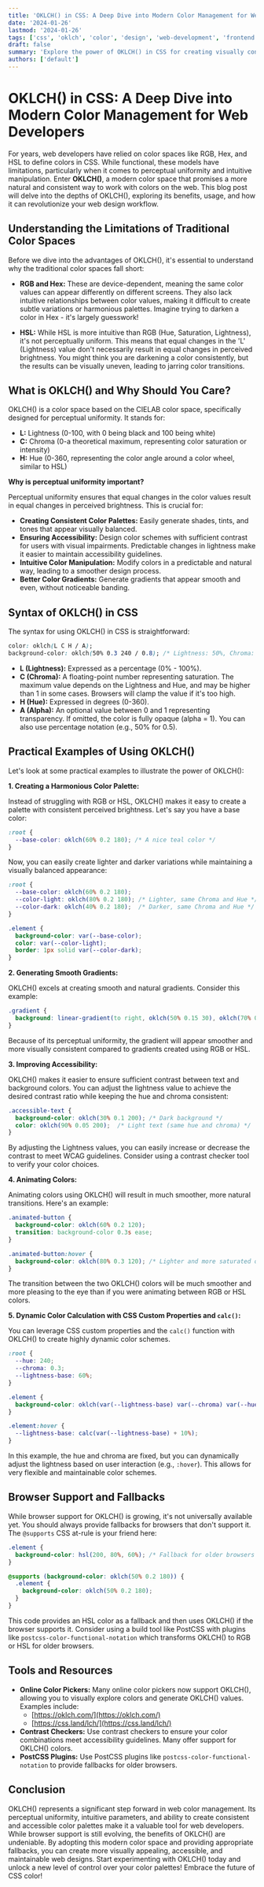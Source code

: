 ```yaml
---
title: 'OKLCH() in CSS: A Deep Dive into Modern Color Management for Web Developers'
date: '2024-01-26'
lastmod: '2024-01-26'
tags: ['css', 'oklch', 'color', 'design', 'web-development', 'frontend']
draft: false
summary: 'Explore the power of OKLCH() in CSS for creating visually consistent and accessible color palettes. Learn how it overcomes limitations of traditional color spaces like RGB and HSL, and discover practical examples to enhance your web design workflow.'
authors: ['default']
---
```


# OKLCH() in CSS: A Deep Dive into Modern Color Management for Web Developers

For years, web developers have relied on color spaces like RGB, Hex, and HSL to define colors in CSS. While functional, these models have limitations, particularly when it comes to perceptual uniformity and intuitive manipulation.  Enter **OKLCH()**, a modern color space that promises a more natural and consistent way to work with colors on the web. This blog post will delve into the depths of OKLCH(), exploring its benefits, usage, and how it can revolutionize your web design workflow.

## Understanding the Limitations of Traditional Color Spaces

Before we dive into the advantages of OKLCH(), it's essential to understand why the traditional color spaces fall short:

*   **RGB and Hex:** These are device-dependent, meaning the same color values can appear differently on different screens.  They also lack intuitive relationships between color values, making it difficult to create subtle variations or harmonious palettes.  Imagine trying to darken a color in Hex - it's largely guesswork!

*   **HSL:**  While HSL is more intuitive than RGB (Hue, Saturation, Lightness), it's not perceptually uniform. This means that equal changes in the 'L' (Lightness) value don't necessarily result in equal changes in perceived brightness. You might think you are darkening a color consistently, but the results can be visually uneven, leading to jarring color transitions.

## What is OKLCH() and Why Should You Care?

OKLCH() is a color space based on the CIELAB color space, specifically designed for perceptual uniformity.  It stands for:

*   **L:** Lightness (0-100, with 0 being black and 100 being white)
*   **C:** Chroma (0-a theoretical maximum, representing color saturation or intensity)
*   **H:** Hue (0-360, representing the color angle around a color wheel, similar to HSL)

**Why is perceptual uniformity important?**

Perceptual uniformity ensures that equal changes in the color values result in equal changes in perceived brightness. This is crucial for:

*   **Creating Consistent Color Palettes:** Easily generate shades, tints, and tones that appear visually balanced.
*   **Ensuring Accessibility:** Design color schemes with sufficient contrast for users with visual impairments.  Predictable changes in lightness make it easier to maintain accessibility guidelines.
*   **Intuitive Color Manipulation:** Modify colors in a predictable and natural way, leading to a smoother design process.
*   **Better Color Gradients:** Generate gradients that appear smooth and even, without noticeable banding.

## Syntax of OKLCH() in CSS

The syntax for using OKLCH() in CSS is straightforward:

```css
color: oklch(L C H / A);
background-color: oklch(50% 0.3 240 / 0.8); /* Lightness: 50%, Chroma: 0.3, Hue: 240, Alpha: 0.8 */
```

*   **L (Lightness):** Expressed as a percentage (0% - 100%).
*   **C (Chroma):** A floating-point number representing saturation.  The maximum value depends on the Lightness and Hue, and may be higher than 1 in some cases. Browsers will clamp the value if it's too high.
*   **H (Hue):** Expressed in degrees (0-360).
*   **A (Alpha):** An optional value between 0 and 1 representing transparency.  If omitted, the color is fully opaque (alpha = 1).  You can also use percentage notation (e.g., 50% for 0.5).

## Practical Examples of Using OKLCH()

Let's look at some practical examples to illustrate the power of OKLCH():

**1. Creating a Harmonious Color Palette:**

Instead of struggling with RGB or HSL, OKLCH() makes it easy to create a palette with consistent perceived brightness.  Let's say you have a base color:

```css
:root {
  --base-color: oklch(60% 0.2 180); /* A nice teal color */
}
```

Now, you can easily create lighter and darker variations while maintaining a visually balanced appearance:

```css
:root {
  --base-color: oklch(60% 0.2 180);
  --color-light: oklch(80% 0.2 180); /* Lighter, same Chroma and Hue */
  --color-dark: oklch(40% 0.2 180);  /* Darker, same Chroma and Hue */
}

.element {
  background-color: var(--base-color);
  color: var(--color-light);
  border: 1px solid var(--color-dark);
}
```

**2. Generating Smooth Gradients:**

OKLCH() excels at creating smooth and natural gradients. Consider this example:

```css
.gradient {
  background: linear-gradient(to right, oklch(50% 0.15 30), oklch(70% 0.2 60));
}
```

Because of its perceptual uniformity, the gradient will appear smoother and more visually consistent compared to gradients created using RGB or HSL.

**3. Improving Accessibility:**

OKLCH() makes it easier to ensure sufficient contrast between text and background colors.  You can adjust the lightness value to achieve the desired contrast ratio while keeping the hue and chroma consistent:

```css
.accessible-text {
  background-color: oklch(30% 0.1 200); /* Dark background */
  color: oklch(90% 0.05 200);  /* Light text (same hue and chroma) */
}
```

By adjusting the Lightness values, you can easily increase or decrease the contrast to meet WCAG guidelines.  Consider using a contrast checker tool to verify your color choices.

**4. Animating Colors:**

Animating colors using OKLCH() will result in much smoother, more natural transitions.  Here's an example:

```css
.animated-button {
  background-color: oklch(60% 0.2 120);
  transition: background-color 0.3s ease;
}

.animated-button:hover {
  background-color: oklch(80% 0.3 120); /* Lighter and more saturated on hover */
}
```

The transition between the two OKLCH() colors will be much smoother and more pleasing to the eye than if you were animating between RGB or HSL colors.

**5. Dynamic Color Calculation with CSS Custom Properties and `calc()`:**

You can leverage CSS custom properties and the `calc()` function with OKLCH() to create highly dynamic color schemes.

```css
:root {
  --hue: 240;
  --chroma: 0.3;
  --lightness-base: 60%;
}

.element {
  background-color: oklch(var(--lightness-base) var(--chroma) var(--hue));
}

.element:hover {
  --lightness-base: calc(var(--lightness-base) + 10%);
}
```

In this example, the hue and chroma are fixed, but you can dynamically adjust the lightness based on user interaction (e.g., `:hover`).  This allows for very flexible and maintainable color schemes.

## Browser Support and Fallbacks

While browser support for OKLCH() is growing, it's not universally available yet. You should always provide fallbacks for browsers that don't support it. The `@supports` CSS at-rule is your friend here:

```css
.element {
  background-color: hsl(200, 80%, 60%); /* Fallback for older browsers */
}

@supports (background-color: oklch(50% 0.2 180)) {
  .element {
    background-color: oklch(50% 0.2 180);
  }
}
```

This code provides an HSL color as a fallback and then uses OKLCH() if the browser supports it. Consider using a build tool like PostCSS with plugins like `postcss-color-functional-notation` which transforms OKLCH() to RGB or HSL for older browsers.

## Tools and Resources

*   **Online Color Pickers:** Many online color pickers now support OKLCH(), allowing you to visually explore colors and generate OKLCH() values.  Examples include:
    *   [https://oklch.com/](https://oklch.com/)
    *   [https://css.land/lch/](https://css.land/lch/)
*   **Contrast Checkers:** Use contrast checkers to ensure your color combinations meet accessibility guidelines.  Many offer support for OKLCH() colors.
*   **PostCSS Plugins:** Use PostCSS plugins like `postcss-color-functional-notation` to provide fallbacks for older browsers.

## Conclusion

OKLCH() represents a significant step forward in web color management. Its perceptual uniformity, intuitive parameters, and ability to create consistent and accessible color palettes make it a valuable tool for web developers. While browser support is still evolving, the benefits of OKLCH() are undeniable. By adopting this modern color space and providing appropriate fallbacks, you can create more visually appealing, accessible, and maintainable web designs.  Start experimenting with OKLCH() today and unlock a new level of control over your color palettes!  Embrace the future of CSS color!